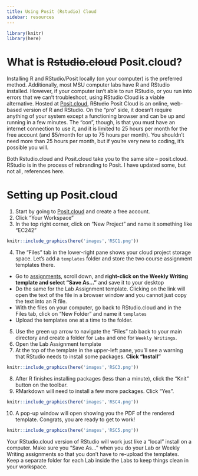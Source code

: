 ```yaml
---
title: Using Posit (Rstudio) Cloud
sidebar: resources
---
```




```r
library(knitr)
library(here)
```

# What is ~~Rstudio.cloud~~ Posit.cloud? 

Installing R and RStudio/Posit locally (on your computer) is the preferred method. Additionally, most MSU computer labs have R and RStudio installed. However, if your computer isn't able to run RStudio, or you run into errors that we can't troubleshoot, using RStudio Cloud is a viable alternative. Hosted at [Posit.cloud](https://posit.cloud), ~~RStudio~~ Posit Cloud is an online, web-based version of R and RStudio. On the "pro" side, it doesn't require anything of your system except a functioning browser and can be up and running in a few minutes. The "con", though, is that you must have an internet connection to use it, and it is limited to 25 hours per month for the free account (and \$5/month for up to 75 hours per month). You shouldn't need more than 25 hours per month, but if you're very new to coding, it's possible you will.

Both Rstudio.cloud and Posit.cloud take you to the same site -- posit.cloud. RStudio is in the process of rebranding to Posit. I have updated some, but not all, references here.

# Setting up Posit.cloud

1. Start by going to [Posit.cloud](https://posit.cloud) and create a free account.
2. Click "Your Workspace"
3. In the top right corner, click on "New Project" and name it something like "EC242"


```r
knitr::include_graphics(here('images','RSC1.png'))
```

4. The "Files" tab in the lower-right pane shows your cloud project storage space. Let's add a `templates` folder and store the two course assignment templates there.
  - Go to [assignments](/assignment/), scroll down, and **right-click on the Weekly Writing template and select "Save As..."** and save it to your desktop
  - Do the same for the Lab Assignment template. Clicking on the link will open the text of the file in a browser window and you cannot just copy the text into an R file.
  - With the files on your computer, go back to RStudio.cloud and in the Files tab, click on "New Folder" and name it `templates`
  - Upload the templates one at a time to the folder.
  
5. Use the green up arrow to navigate the "Files" tab back to your main directory and create a folder for `Labs` and one for `Weekly Writings`.
6. Open the Lab Assignment template
7. At the top of the template in the upper-left pane, you'll see a warning that RStudio needs to install some packages. **Click "Install"**


```r
knitr::include_graphics(here('images','RSC3.png'))
```

8. After R finishes installing packages (less than a minute), click the "Knit" button on the toolbar.
9. RMarkdown will need to install a few more packages. Click "Yes".


```r
knitr::include_graphics(here('images','RSC4.png'))
```

10. A pop-up window will open showing you the PDF of the rendered template. Congrats, you are ready to get to work!


```r
knitr::include_graphics(here('images','RSC5.png'))
```


Your RStudio.cloud version of RStudio will work just like a "local" install on a computer. Make sure you "Save As..." when you do your Lab or Weekly Writing assignments so that you don't have to re-upload the templates. Keep a separate folder for each Lab inside the Labs to keep things clean in your workspace.


